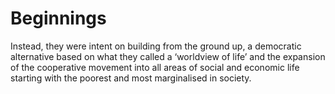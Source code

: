 # Beginnings







Instead, they were intent on building from the ground up, a democratic alternative based on what they called a 'worldview of life' and the expansion of the cooperative movement into all areas of social and economic life starting with the poorest and most marginalised in society.

